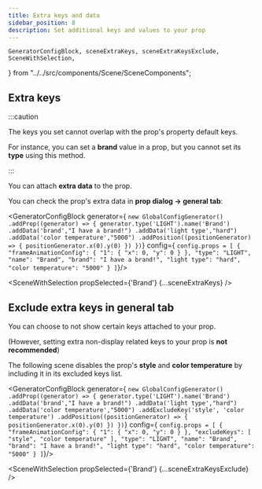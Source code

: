 ```yaml
---
title: Extra keys and data
sidebar_position: 8
description: Set additional keys and values to your prop
---
```


    GeneratorConfigBlock, sceneExtraKeys, sceneExtraKeysExclude,
    SceneWithSelection,
} from "../../src/components/Scene/SceneComponents";

## Extra keys


:::caution

The keys you set cannot overlap with the prop's property default keys.

For instance, you can set a **brand** value in a prop, but you cannot set its **type** using this method.

:::

You can attach **extra data** to the prop.

You can check the prop's extra data in **prop dialog -> general tab**:

<GeneratorConfigBlock
    generator={
        `new GlobalConfigGenerator()
    .addProp((generator) => {
            generator.type('LIGHT').name('Brand')
                .addData('brand',"I have a brand!")
                .addData('light type',"hard")
                .addData('color temperature',"5000")
                .addPosition((positionGenerator) => {
                    positionGenerator.x(0).y(0)
           })
    })`}
    config={
        `config.props = [
      {
        "frameAnimationConfig": {
          "1": {
            "x": 0,
            "y": 0
          }
        },
        "type": "LIGHT",
        "name": "Brand",
        "brand": "I have a brand!",
        "light type": "hard",
        "color temperature": "5000"
      }
    ]`}/>

<SceneWithSelection propSelected={'Brand'}
                    {...sceneExtraKeys} />

## Exclude extra keys in general tab

You can choose to not show certain keys attached to your prop.

(However, setting extra non-display related keys to your prop is **not recommended**)

The following scene disables the prop's **style** and **color temperature** by including it in its excluded keys list.

<GeneratorConfigBlock
    generator={
        `new GlobalConfigGenerator()
    .addProp((generator) => {
            generator.type('LIGHT').name('Brand')
                .addData('brand',"I have a brand!")
                .addData('light type',"hard")
                .addData('color temperature',"5000")
                .addExcludeKey('style', 'color temperature')
                .addPosition((positionGenerator) => {
                    positionGenerator.x(0).y(0)
            })
    })`}
    config={
        `config.props = [
      {
        "frameAnimationConfig": {
          "1": {
            "x": 0,
            "y": 0
          }
        },
        "excludeKeys": [
          "style",
          "color temperature"
        ],
        "type": "LIGHT",
        "name": "Brand",
        "brand": "I have a brand!",
        "light type": "hard",
        "color temperature": "5000"
      }
    ]`}/>

<SceneWithSelection propSelected={'Brand'}
                    {...sceneExtraKeysExclude} />
